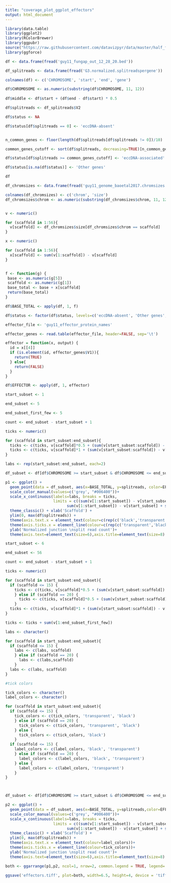 ```yaml
---
title: "coverage_plot_ggplot_effectors"
output: html_document
---
```


```r
library(data.table)
library(ggplot2)
library(RColorBrewer)
library(ggpubr)
source("https://raw.githubusercontent.com/datavizpyr/data/master/half_flat_violinplot.R")
library(ggforce)

```


```r

df <- data.frame(fread('guy11_fungap_out_12_28_20.bed'))

df_splitreads <- data.frame(fread('G3.normalized.splitreadspergene'))

colnames(df) <- c('CHROMOSOME', 'start', 'end', 'gene')

df$CHROMOSOME <- as.numeric(substring(df$CHROMOSOME, 11, 12))
                          
df$middle <- df$start + (df$end - df$start) * 0.5

df$splitreads <- df_splitreads$V2

df$status <- NA

df$status[df$splitreads == 0] <- 'eccDNA-absent'


n_common_genes <- floor(length(df$splitreads[df$splitreads != 0])/10)

common_genes_cutoff <- sort(df$splitreads, decreasing=TRUE)[n_common_genes]

df$status[df$splitreads >= common_genes_cutoff] <- 'eccDNA-associated'

df$status[is.na(df$status)] <- 'Other genes'

df

```

```r

df_chromsizes <- data.frame(fread('guy11_genome_baoetal2017.chromsizes'))

colnames(df_chromsizes) <- c('chrom', 'size')
df_chromsizes$chrom <- as.numeric(substring(df_chromsizes$chrom, 11, 12))


v <- numeric()

for (scaffold in 1:56){
  v[scaffold] <- df_chromsizes$size[df_chromsizes$chrom == scaffold]
}

x <- numeric()

for (scaffold in 1:56){
  x[scaffold] <- sum(v[1:scaffold]) - v[scaffold]
}


f <- function(g) {
 base <- as.numeric(g[5])
 scaffold <- as.numeric(g[1])
 base_total <- base + x[scaffold]
 return(base_total)
}

df$BASE_TOTAL <- apply(df, 1, f)

df$status <- factor(df$status, levels=c('eccDNA-absent', 'Other genes', 'eccDNA-associated'))


```


```r

effector_file <- 'guy11_effector_protein_names'

effector_genes <- read.table(effector_file, header=FALSE, sep='\t')

effector = function(x, output) {
  id = x[[4]]
  if (is.element(id, effector_genes$V1)){
    return(TRUE)
  } else{
    return(FALSE)
  }
}

df$EFFECTOR <- apply(df, 1, effector)

```

```r

start_subset <- 1

end_subset <- 5

end_subset_first_few <- 5

count <- end_subset - start_subset + 1

ticks <- numeric()

for (scaffold in start_subset:end_subset){
  ticks <- c(ticks, v[scaffold]*0.5 + (sum(v[start_subset:scaffold]) - v[scaffold]))
  ticks <- c(ticks, v[scaffold]*1 + (sum(v[start_subset:scaffold]) - v[scaffold]))
}

labs <- rep(start_subset:end_subset, each=2)

df_subset <- df[df$CHROMOSOME >= start_subset & df$CHROMOSOME <= end_subset,]

p1 <- ggplot() + 
  geom_point(data = df_subset, aes(x=BASE_TOTAL, y=splitreads, color=EFFECTOR), size=0.1)+
  scale_color_manual(values=c('grey', "#006400"))+
  scale_x_continuous(labels=labs, breaks = ticks,
                     limits = c((sum(v[1:start_subset]) - v[start_subset]),
                           sum(v[1:start_subset]) - v[start_subset] + sum(v[1:end_subset_first_few]))) + 
  theme_classic() + xlab('Scaffold') +
  ylim(0, max(df$splitreads)) +
  theme(axis.text.x = element_text(colour=c(rep(c('black','transparent'),count))))+
  theme(axis.ticks.x = element_line(colour=c(rep(c('transparent','black'),count))))+
  ylab('Normalized junction \nsplit read count')+
  theme(axis.text=element_text(size=6),axis.title=element_text(size=8) , legend.title=element_blank(), legend.position = 'bottom', legend.text=element_text(size=6)) + guides(colour = guide_legend(override.aes = list(size=2)))

```

```r

start_subset <- 6

end_subset <- 56

count <- end_subset - start_subset + 1

ticks <- numeric()

for (scaffold in start_subset:end_subset){
  if (scaffold <= 15) {
    ticks <- c(ticks, v[scaffold]*0.5 + (sum(v[start_subset:scaffold]) - v[scaffold]))
    } else if (scaffold == 20) {
      ticks <- c(ticks, v[scaffold]*0.5 + (sum(v[start_subset:scaffold]) - v[scaffold]))
    } 
  ticks <- c(ticks, v[scaffold]*1 + (sum(v[start_subset:scaffold]) - v[scaffold]))
}

ticks <- ticks + sum(v[1:end_subset_first_few])

labs <- character()

for (scaffold in start_subset:end_subset){
  if (scaffold <= 15) {
    labs <- c(labs, scaffold)
    } else if (scaffold == 20) {
      labs <- c(labs,scaffold)
    } 
  labs <- c(labs, scaffold)
}

#tick colors

tick_colors <- character()
label_colors <- character()

for (scaffold in start_subset:end_subset){
  if (scaffold <= 15) {
    tick_colors <- c(tick_colors, 'transparent', 'black')
    } else if (scaffold == 20) {
      tick_colors <- c(tick_colors, 'transparent', 'black')
    } else {
      tick_colors <- c(tick_colors, 'black')
    }
  if (scaffold <= 15) {
    label_colors <- c(label_colors, 'black', 'transparent')
    } else if (scaffold == 20) {
      label_colors <- c(label_colors, 'black', 'transparent')
    } else {
      label_colors <- c(label_colors, 'transparent')
    }
}



df_subset <- df[df$CHROMOSOME >= start_subset & df$CHROMOSOME <= end_subset,]

p2 <- ggplot() + 
  geom_point(data = df_subset, aes(x=BASE_TOTAL, y=splitreads,color=EFFECTOR), size=0.1)+
  scale_color_manual(values=c('grey', "#006400"))+
  scale_x_continuous(labels=labs, breaks = ticks,
                     limits = c((sum(v[1:start_subset]) - v[start_subset]),
                           sum(v[1:start_subset]) - v[start_subset] + sum(v[1:end_subset_first_few]))) + 
  theme_classic() + xlab('Scaffold') +
  ylim(0, max(df$splitreads)) +
  theme(axis.text.x = element_text(colour=label_colors))+
  theme(axis.ticks.x = element_line(colour=tick_colors))+
  ylab('Normalized junction \nsplit read count')+
  theme(axis.text=element_text(size=6),axis.title=element_text(size=8) , legend.title=element_blank(), legend.position = 'bottom', legend.text=element_text(size=6))+ guides(colour = guide_legend(override.aes = list(size=2)))

```


```r
both <- ggarrange(p1,p2, ncol=1, nrow=2, common.legend = TRUE, legend='bottom')

ggsave('effectors.tiff', plot=both, width=6.5, height=4, device = 'tiff', dpi = 1000)
```
